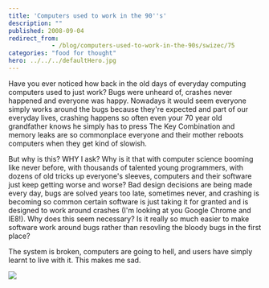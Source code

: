```yaml
---
title: 'Computers used to work in the 90''s'
description: ""
published: 2008-09-04
redirect_from: 
            - /blog/computers-used-to-work-in-the-90s/swizec/75
categories: "food for thought"
hero: ../../../defaultHero.jpg
---
```

Have you ever noticed how back in the old days of everyday computing computers used to just work? Bugs were unheard of, crashes never happened and everyone was happy. Nowadays it would seem everyone simply works around the bugs because they&#x27;re expected and part of our everyday lives, crashing happens so often even your 70 year old grandfather knows he simply has to press The Key Combination and memory leaks are so commonplace everyone and their mother reboots computers when they get kind of slowish.

But why is this? WHY I ask? Why is it that with computer science booming like never before, with thousands of talented young programmers, with dozens of old tricks up everyone&#x27;s sleeves, computers and their software just keep getting worse and worse? Bad design decisions are being made every day, bugs are solved years too late, sometimes never, and crashing is becoming so common certain software is just taking it for granted and is designed to work around crashes (I&#x27;m looking at you Google Chrome and IE8!). Why does this seem necessary? Is it really so much easier to make software work around bugs rather than resovling the bloody bugs in the first place?

The system is broken, computers are going to hell, and users have simply learnt to live with it. This makes me sad.

![ ](/computers.jpg "Computers poster")